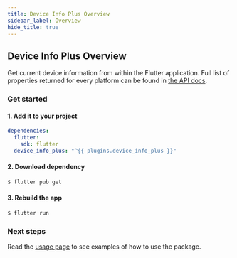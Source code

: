 ```yaml
---
title: Device Info Plus Overview
sidebar_label: Overview
hide_title: true
---
```


## Device Info Plus Overview

Get current device information from within the Flutter application.
Full list of properties returned for every platform can be found in [the API docs](https://pub.dev/packages/device_info_plus).

### Get started

#### 1. Add it to your project

```yaml {4} title="pubspec.yaml"
dependencies:
  flutter:
    sdk: flutter
  device_info_plus: "^{{ plugins.device_info_plus }}"
```

#### 2. Download dependency

```bash
$ flutter pub get
```

#### 3. Rebuild the app

```bash
$ flutter run
```

### Next steps

Read the [usage page](usage.mdx) to see examples of how to use the package.

